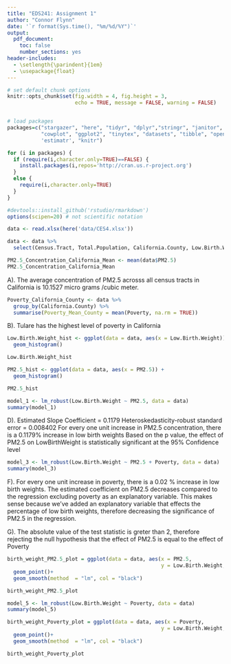 ```yaml
---
title: "EDS241: Assignment 1"
author: "Connor Flynn"
date: '`r format(Sys.time(), "%m/%d/%Y")`'
output: 
  pdf_document:
    toc: false
    number_sections: yes
header-includes:
  - \setlength{\parindent}{1em}
  - \usepackage{float}
--- 
```


``` r

# set default chunk options
knitr::opts_chunk$set(fig.width = 4, fig.height = 3, 
                      echo = TRUE, message = FALSE, warning = FALSE)


# load packages
packages=c("stargazer", "here", "tidyr", "dplyr","stringr", "janitor", 
           "cowplot", "ggplot2", "tinytex", "datasets", "tibble", "openxlsx", 
           'estimatr', "knitr")

for (i in packages) {
  if (require(i,character.only=TRUE)==FALSE) {
    install.packages(i,repos='http://cran.us.r-project.org')
  }
  else {
    require(i,character.only=TRUE)
  }
}

#devtools::install_github('rstudio/rmarkdown')
options(scipen=20) # not scientific notation
```


```r
data <- read.xlsx(here('data/CES4.xlsx'))
```


```r
data <- data %>% 
  select(Census.Tract, Total.Population, California.County, Low.Birth.Weight, PM2.5, Poverty)
```



```r
PM2.5_Concentration_California_Mean <- mean(data$PM2.5)
PM2.5_Concentration_California_Mean
```

A). The average concentration of PM2.5 acrosss all census tracts in California is 10.1527 micro grams /cubic meter.




```r
Poverty_California_County <- data %>% 
  group_by(California.County) %>% 
  summarise(Poverty_Mean_County = mean(Poverty, na.rm = TRUE))
```

B). Tulare has the highest level of poverty in California


```r
Low.Birth.Weight_hist <- ggplot(data = data, aes(x = Low.Birth.Weight)) +
  geom_histogram()

Low.Birth.Weight_hist
```


```r
PM2.5_hist <- ggplot(data = data, aes(x = PM2.5)) +
  geom_histogram()

PM2.5_hist
```


```r
model_1 <- lm_robust(Low.Birth.Weight ~ PM2.5, data = data)
summary(model_1)
```

D). Estimated Slope Coefficient = 0.1179
    Heteroskedasticity-robust standard error = 0.008402
    For every one unit increase in PM2.5 concentration, there is a 0.1179% increase in low birth weights
    Based on the p value, the effect of PM2.5 on LowBirthWeight is statistically significant at the 95% Confidence level




```r
model_3 <- lm_robust(Low.Birth.Weight ~ PM2.5 + Poverty, data = data)
summary(model_3)
```

F). For every one unit increase in poverty, there is a 0.02 % increase in low birth weights.
    The estimated coefficient on PM2.5 decreases compared to the regression excluding poverty as an explanatory variable. This      makes sense because we've added an explanatory variable that effects the percentage of low birth weights, therefore decreasing the significance of PM2.5 in the regression. 
    

G). The absolute value of the test statistic is greter than 2, therefore rejecting the null hypothesis that the effect of PM2.5 is equal to the effect of Poverty 







```r
birth_weight_PM2.5_plot = ggplot(data = data, aes(x = PM2.5, 
                                                  y = Low.Birth.Weight, col = California.County)) +
  geom_point()+
  geom_smooth(method  = "lm", col = "black")

birth_weight_PM2.5_plot
```



```r
model_5 <- lm_robust(Low.Birth.Weight ~ Poverty, data = data)
summary(model_5)
```



```r
birth_weight_Poverty_plot = ggplot(data = data, aes(x = Poverty, 
                                                  y = Low.Birth.Weight, col = California.County)) +
  geom_point()+
  geom_smooth(method  = "lm", col = "black")

birth_weight_Poverty_plot
```

